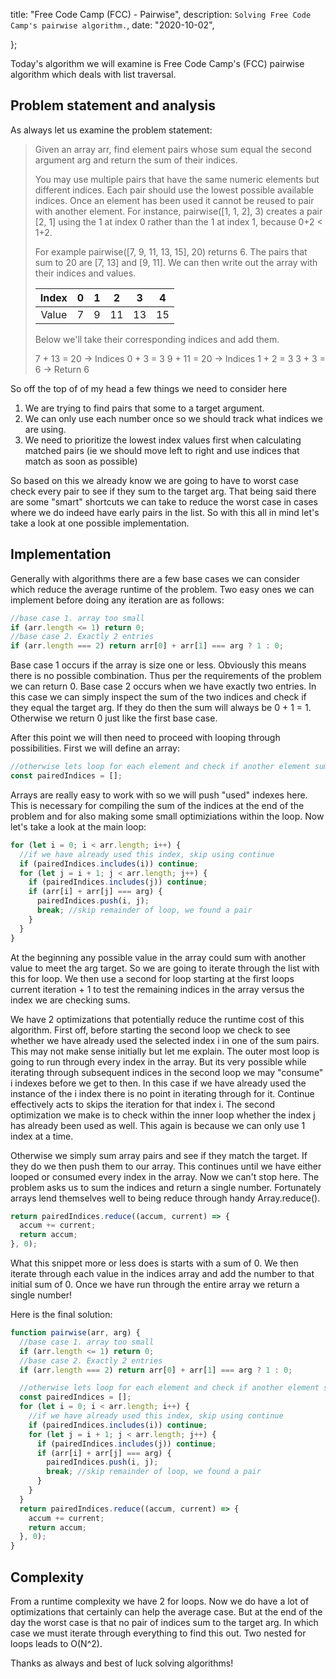 

  title: "Free Code Camp (FCC) - Pairwise",
  description: `Solving Free Code Camp's pairwise algorithm.`,
  date: "2020-10-02",
  
};

Today's algorithm we will examine is Free Code Camp's (FCC) pairwise algorithm which deals with list traversal.

<!--more-->

## Problem statement and analysis

As always let us examine the problem statement:

> Given an array arr, find element pairs whose sum equal the second argument arg and return the sum of their indices.
>
> You may use multiple pairs that have the same numeric elements but different indices. Each pair should use the lowest possible available indices. Once an element has been used it cannot be reused to pair with another element. For instance, pairwise([1, 1, 2], 3) creates a pair [2, 1] using the 1 at index 0 rather than the 1 at index 1, because 0+2 < 1+2.
>
> For example pairwise([7, 9, 11, 13, 15], 20) returns 6. The pairs that sum to 20 are [7, 13] and [9, 11]. We can then write out the array with their indices and values.
>
> | Index |  0  |  1  |  2  |  3  |  4  |
> | :---: | :-: | :-: | :-: | :-: | :-: |
> | Value |  7  |  9  | 11  | 13  | 15  |
>
> Below we'll take their corresponding indices and add them.
>
> 7 + 13 = 20 → Indices 0 + 3 = 3
> 9 + 11 = 20 → Indices 1 + 2 = 3
> 3 + 3 = 6 → Return 6

So off the top of of my head a few things we need to consider here

1. We are trying to find pairs that some to a target argument.
2. We can only use each number once so we should track what indices we are using.
3. We need to prioritize the lowest index values first when calculating matched pairs (ie we should move left to right and use indices that match as soon as possible)

So based on this we already know we are going to have to worst case check every pair to see if they sum to the target arg. That being said there are some "smart" shortcuts we can take to reduce the worst case in cases where we do indeed have early pairs in the list. So with this all in mind let's take a look at one possible implementation.

## Implementation

Generally with algorithms there are a few base cases we can consider which reduce the average runtime of the problem. Two easy ones we can implement before doing any iteration are as follows:

```js
//base case 1. array too small
if (arr.length <= 1) return 0;
//base case 2. Exactly 2 entries
if (arr.length === 2) return arr[0] + arr[1] === arg ? 1 : 0;
```

Base case 1 occurs if the array is size one or less. Obviously this means there is no possible combination. Thus per the requirements of the problem we can return 0. Base case 2 occurs when we have exactly two entries. In this case we can simply inspect the sum of the two indices and check if they equal the target arg. If they do then the sum will always be 0 + 1 = 1. Otherwise we return 0 just like the first base case.

After this point we will then need to proceed with looping through possibilities. First we will define an array:

```js
//otherwise lets loop for each element and check if another element sums to args
const pairedIndices = [];
```

Arrays are really easy to work with so we will push "used" indexes here. This is necessary for compiling the sum of the indices at the end of the problem and for also making some small optimiziations within the loop. Now let's take a look at the main loop:

```js
for (let i = 0; i < arr.length; i++) {
  //if we have already used this index, skip using continue
  if (pairedIndices.includes(i)) continue;
  for (let j = i + 1; j < arr.length; j++) {
    if (pairedIndices.includes(j)) continue;
    if (arr[i] + arr[j] === arg) {
      pairedIndices.push(i, j);
      break; //skip remainder of loop, we found a pair
    }
  }
}
```

At the beginning any possible value in the array could sum with another value to meet the arg target. So we are going to iterate through the list with this for loop. We then use a second for loop starting at the first loops current iteration + 1 to test the remaining indices in the array versus the index we are checking sums.

We have 2 optimizations that potentially reduce the runtime cost of this algorithm. First off, before starting the second loop we check to see whether we have already used the selected index i in one of the sum pairs. This may not make sense initially but let me explain. The outer most loop is going to run through every index in the array. But its very possible while iterating through subsequent indices in the second loop we may "consume" i indexes before we get to then. In this case if we have already used the instance of the i index there is no point in iterating through for it. Continue effectively acts to skips the iteration for that index i. The second optimization we make is to check within the inner loop whether the index j has already been used as well. This again is because we can only use 1 index at a time.

Otherwise we simply sum array pairs and see if they match the target. If they do we then push them to our array. This continues until we have either looped or consumed every index in the array. Now we can't stop here. The problem asks us to sum the indices and return a single number. Fortunately arrays lend themselves well to being reduce through handy Array.reduce().

```js
return pairedIndices.reduce((accum, current) => {
  accum += current;
  return accum;
}, 0);
```

What this snippet more or less does is starts with a sum of 0. We then iterate through each value in the indices array and add the number to that initial sum of 0. Once we have run through the entire array we return a single number!

Here is the final solution:

```js
function pairwise(arr, arg) {
  //base case 1. array too small
  if (arr.length <= 1) return 0;
  //base case 2. Exactly 2 entries
  if (arr.length === 2) return arr[0] + arr[1] === arg ? 1 : 0;

  //otherwise lets loop for each element and check if another element sums to args
  const pairedIndices = [];
  for (let i = 0; i < arr.length; i++) {
    //if we have already used this index, skip using continue
    if (pairedIndices.includes(i)) continue;
    for (let j = i + 1; j < arr.length; j++) {
      if (pairedIndices.includes(j)) continue;
      if (arr[i] + arr[j] === arg) {
        pairedIndices.push(i, j);
        break; //skip remainder of loop, we found a pair
      }
    }
  }
  return pairedIndices.reduce((accum, current) => {
    accum += current;
    return accum;
  }, 0);
}
```

## Complexity

From a runtime complexity we have 2 for loops. Now we do have a lot of optimizations that certainly can help the average case. But at the end of the day the worst case is that no pair of indices sum to the target arg. In which case we must iterate through everything to find this out. Two nested for loops leads to O(N^2).

Thanks as always and best of luck solving algorithms!
